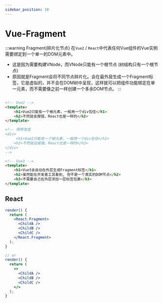 ```yaml
---
sidebar_position: 10
---
```


# Vue-Fragment

:::warning Fragment(碎片化节点)
在`Vue2` / `React`中代表任何Vue组件的Vue实例需要绑定到一个单一的DOM元素中。
- 这是因为需要构建VNode，而VNode只能有一个根节点 (树结构只有一个根节点)
- 原因就是Fragment会将不同节点碎片化。会在最外层生成一个Fragment标签，它是虚拟的，并不会在DOM树中呈现，这样就可以把组件功能绑定在单一元素，而不需要像之前一样创建一个多余DOM节点。
:::

##
```html {3-4}
<!-- Vue2 -->
<template>
    <h1>Vue2只能有一个根元素，一般用一个div包住</h1>
    <h2>不然就会报错，React也是一样的</h2>
</template>

<!-- 得修改成
<div>
     <h1>Vue2只能有一个根元素，一般用一个div包住</h1>
    <h2>不然就会报错，React也是一样的</h2>
</div>
-->

<!-- Vue3 -->
<template>
    <h1>Vue3会自动在外层生成Fragment标签</h1>
    <h2>虽然能在开发者工具看到, 但不是一个真实的DOM节点</h2>
    <h3>不需要自己在外层添加一层标签包裹</h3>
</template>

```

## React

```jsx
render() {
  return (
    <React.Fragment>
      <ChildA />
      <ChildB />
      <ChildC />
    </React.Fragment>
  );
}

// or
render() {
  return (
    <>
      <ChildA />
      <ChildB />
      <ChildC />
    </>
  );
}
```